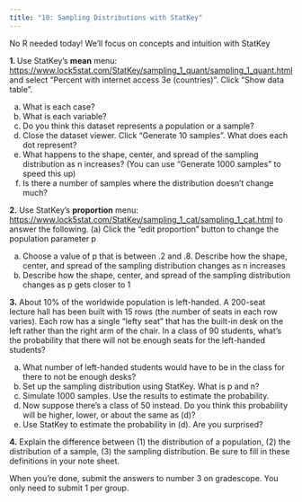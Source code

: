 ```yaml
---
title: "10: Sampling Distributions with StatKey"
---
```


::: callout-note
No R needed today! We'll focus on concepts and intuition with StatKey
:::

**1. ** Use StatKey’s **mean** menu: <https://www.lock5stat.com/StatKey/sampling_1_quant/sampling_1_quant.html> and select “Percent with internet access 3e (countries)”. Click “Show data table”. 

  (a) What is each case? 
  (a) What is each variable? 
  (a) Do you think this dataset represents a population or a sample? 
  (a) Close the dataset viewer. Click “Generate 10 samples”. What does each dot represent? 
  (a) What happens to the shape, center, and spread of the sampling distribution as n increases? (You can use “Generate 1000 samples” to speed this up) 
  (a) Is there a number of samples where the distribution doesn’t change much? 

**2.** Use StatKey’s **proportion** menu: <https://www.lock5stat.com/StatKey/sampling_1_cat/sampling_1_cat.html> to answer the following.   (a) Click the “edit proportion” button to change the population parameter p

  (a) Choose a value of p that is between .2 and .8. Describe how the shape, center, and spread of the sampling distribution changes as n increases
  (a) Describe how the shape, center, and spread of the sampling distribution changes as p gets closer to 1
  
**3.** About 10% of the worldwide population is left-handed. A 200-seat lecture hall has been built with 15 rows (the number of seats in each row varies). Each row has a single "lefty seat" that has the built-in desk on the left rather than the right arm of the chair. In a class of 90 students, what’s the probability that there will not be enough seats for the left-handed students? 

  (a) What number of left-handed students would have to be in the class for there to not be enough desks? 
  (a) Set up the sampling distribution using StatKey. What is p and n? 
  (a) Simulate 1000 samples. Use the results to estimate the probability. 
  (a) Now suppose there’s a class of 50 instead. Do you think this probability will be higher, lower, or about the same as (d)? 
  (a) Use StatKey to estimate the probability in (d). Are you surprised? 
  
**4.** Explain the difference between (1) the distribution of a population, (2) the distribution of a sample, (3) the sampling distribution. Be sure to fill in these definitions in your note sheet. 

When you’re done, submit the answers to number 3 on gradescope. You only need to submit 1 per group. 
